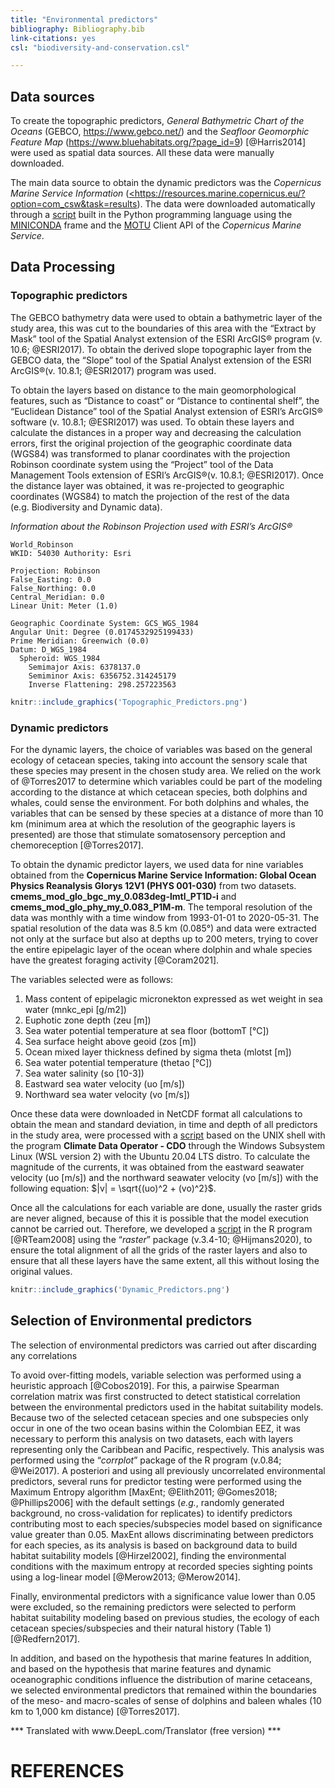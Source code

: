```yaml
---
title: "Environmental predictors"
bibliography: Bibliography.bib
link-citations: yes
csl: "biodiversity-and-conservation.csl"

---
```



## Data sources

To create the topographic predictors, *General Bathymetric Chart of the Oceans*  (GEBCO, [https://www.gebco.net/](https://www.gebco.net/)) and the *Seafloor Geomorphic Feature Map* ([https://www.bluehabitats.org/?page_id=9](https://www.bluehabitats.org/?page_id=9)) [@Harris2014] were used as spatial data sources. All these data were manually downloaded.

The main data source to obtain the dynamic predictors was the *Copernicus Marine Service Information* ([<https://resources.marine.copernicus.eu/?option=com_csw&task=results](https://resources.marine.copernicus.eu/?option=com_csw&task=results)). The data were downloaded automatically through a [script](https://github.com/ChrisBermudezR/Cetacean_Tourist_Vessel_Collision_Risk_Assessment/blob/main/03_Predictors/01_NetCDF/01_Predictors_Download.py) built in the Python programming language using the [MINICONDA](https://docs.conda.io/en/latest/miniconda.html) frame and the [MOTU](https://help.marine.copernicus.eu/en/articles/4796533-what-are-the-motu-apis#h_3d33beaafc) Client API of the *Copernicus Marine Service*. 



## Data Processing

### Topographic predictors

The GEBCO bathymetry data were used to obtain a bathymetric layer of the study area, this was cut to the boundaries of this area with the "Extract by Mask" tool of the Spatial Analyst extension of the ESRI ArcGIS® program (v. 10.6; @ESRI2017). To obtain the derived slope topographic layer from the GEBCO data, the "Slope" tool of the Spatial Analyst extension of the ESRI ArcGIS®(v. 10.8.1; @ESRI2017) program was used. 

To obtain the layers based on distance to the main geomorphological features, such as "Distance to coast" or "Distance to continental shelf", the "Euclidean Distance" tool of the Spatial Analyst extension of ESRI's ArcGIS® software (v. 10.8.1; @ESRI2017) was used. To obtain these layers and calculate the distances in a proper way and decreasing the calculation errors, first the original projection of the geographic coordinate data (WGS84) was transformed to planar coordinates with the projection Robinson coordinate system using the "Project" tool of the Data Management Tools extension of ESRI's ArcGIS®(v. 10.8.1; @ESRI2017). Once the distance layer was obtained, it was re-projected to geographic coordinates (WGS84) to match the projection of the rest of the data (e.g. Biodiversity and Dynamic data).

*Information about the Robinson Projection used with ESRI's ArcGIS®*

```
World_Robinson
WKID: 54030 Authority: Esri

Projection: Robinson
False_Easting: 0.0
False_Northing: 0.0
Central_Meridian: 0.0
Linear Unit: Meter (1.0)

Geographic Coordinate System: GCS_WGS_1984
Angular Unit: Degree (0.0174532925199433)
Prime Meridian: Greenwich (0.0)
Datum: D_WGS_1984
  Spheroid: WGS_1984
    Semimajor Axis: 6378137.0
    Semiminor Axis: 6356752.314245179
    Inverse Flattening: 298.257223563

```
```r
knitr::include_graphics('Topographic_Predictors.png')
```




### Dynamic predictors

For the dynamic layers, the choice of variables was based on the general ecology of cetacean species, taking into account the sensory scale that these species may present in the chosen study area. We relied on the work of @Torres2017 to determine which variables could be part of the modeling according to the distance at which cetacean species, both dolphins and whales, could sense the environment. For both dolphins and whales, the variables that can be sensed by these species at a distance of more than 10 km (minimum area at which the resolution of the geographic layers is presented) are those that stimulate somatosensory perception and chemoreception [@Torres2017]. 

To obtain the dynamic predictor layers, we used data for nine variables obtained from the **Copernicus Marine Service Information: Global Ocean Physics Reanalysis Glorys 12V1 (PHYS 001-030)** from two datasets. **cmems_mod_glo_bgc_my_0.083deg-lmtl_PT1D-i** and **cmems_mod_glo_phy_my_0.083_P1M-m**. The temporal resolution of the data was monthly with a time window from 1993-01-01 to 2020-05-31. The spatial resolution of the data was 8.5 km (0.085°) and data were extracted not only at the surface but also at depths up to 200 meters, trying to cover the entire epipelagic layer of the ocean where dolphin and whale species have the greatest foraging activity [@Coram2021].

The variables selected were as follows:

1. Mass content of epipelagic micronekton expressed as wet weight in sea water (mnkc_epi [g/m2])
2. Euphotic zone depth (zeu [m])
3. Sea water potential temperature at sea floor (bottomT [°C])
4. Sea surface height above geoid (zos [m])
5. Ocean mixed layer thickness defined by sigma theta (mlotst [m])
6. Sea water potential temperature (thetao [°C])
7. Sea water salinity (so [10-3])
8. Eastward sea water velocity (uo [m/s])
9. Northward sea water velocity (vo [m/s])



Once these data were downloaded in NetCDF format all calculations to obtain the mean and standard deviation, in time and depth of all predictors in the study area, were processed with a [script](https://github.com/ChrisBermudezR/Cetacean_Tourist_Vessel_Collision_Risk_Assessment/blob/main/03_Predictors/01_NetCDF/02_NetCDF_Processing.sh) based on the UNIX shell with the program **Climate Data Operator - CDO** through the Windows Subsystem Linux  (WSL version 2) with the Ubuntu 20.04 LTS distro. To calculate the magnitude of the currents, it was obtained from the eastward seawater velocity (uo [m/s]) and the northward seawater velocity (vo [m/s]) with the following equation: $|v| = \sqrt{(uo)^2 + (vo)^2}$. 


Once all the calculations for each variable are done, usually the raster grids are never aligned, because of this it is possible that the model execution cannot be carried out. Therefore, we developed a [script](https://github.com/ChrisBermudezR/Cetacean_Tourist_Vessel_Collision_Risk_Assessment/blob/main/03_Predictors/01_Predictors_Alignment.R) in the R program [@RTeam2008] using the "*raster*" package (v.3.4-10; @Hijmans2020), to ensure the total alignment of all the grids of the raster layers and also to ensure that all these layers have the same extent, all this without losing the original values. 

```r
knitr::include_graphics('Dynamic_Predictors.png')
```



## Selection of Environmental predictors

The selection of environmental predictors was carried out after discarding any correlations  

To avoid over-fitting models, variable selection was performed using a heuristic approach [@Cobos2019]. For this, a pairwise Spearman correlation matrix was first constructed to detect statistical correlation between the environmental predictors used in the habitat suitability models. Because two of the selected cetacean species and one subspecies only occur in one of the two ocean basins within the Colombian EEZ, it was necessary to perform this analysis on two datasets, each with layers representing only the Caribbean and Pacific, respectively. This analysis was performed using the "*corrplot*" package of the R program (v.0.84; @Wei2017). A posteriori and using all previously uncorrelated environmental predictors, several runs for predictor testing were performed using the Maximum Entropy algorithm [MaxEnt; @Elith2011; @Gomes2018; @Phillips2006] with the default settings (*e.g.*, randomly generated background, no cross-validation for replicates) to identify predictors contributing most to each species/subspecies model based on significance value greater than 0.05. MaxEnt allows discriminating between predictors for each species, as its analysis is based on background data to build habitat suitability models [@Hirzel2002], finding the environmental conditions with the maximum entropy at recorded species sighting points using a log-linear model [@Merow2013; @Merow2014].

Finally, environmental predictors with a significance value lower than 0.05 were excluded, so the remaining predictors were selected to perform habitat suitability modeling based on previous studies, the ecology of each cetacean species/subspecies and their natural history (Table 1) [@Redfern2017].

In addition, and based on the hypothesis that marine features In addition, and based on the hypothesis that marine features and dynamic oceanographic conditions influence the distribution of marine cetaceans, we selected environmental predictors that remained within the boundaries of the meso- and macro-scales of sense of dolphins and baleen whales (10 km to 1,000 km distance) [@Torres2017].




*** Translated with www.DeepL.com/Translator (free version) ***




# REFERENCES

::: {#refs}
:::

\pagebreak